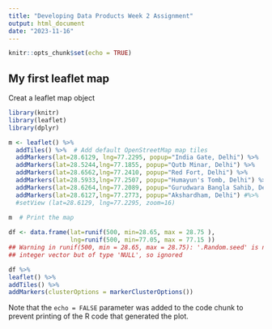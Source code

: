 ```yaml
---
title: "Developing Data Products Week 2 Assignment"
output: html_document
date: "2023-11-16"
---
```


```r
knitr::opts_chunk$set(echo = TRUE)
```

## My first leaflet map
Creat a leaflet map object


```r
library(knitr)
library(leaflet)
library(dplyr)
```


```r
m <- leaflet() %>%
  addTiles() %>%  # Add default OpenStreetMap map tiles
  addMarkers(lat=28.6129, lng=77.2295, popup="India Gate, Delhi") %>%
  addMarkers(lat=28.5244,lng=77.1855, popup="Qutb Minar, Delhi") %>%
  addMarkers(lat=28.6562,lng=77.2410, popup="Red Fort, Delhi") %>%
  addMarkers(lat=28.5933,lng=77.2507, popup="Humayun's Tomb, Delhi") %>%
  addMarkers(lat=28.6264,lng=77.2089, popup="Gurudwara Bangla Sahib, Delhi") %>%
  addMarkers(lat=28.6127,lng=77.2773, popup="Akshardham, Delhi") #%>%
  #setView (lat=28.6129, lng=77.2295, zoom=16) 
  
m  # Print the map

df <- data.frame(lat=runif(500, min=28.65, max = 28.75 ),
                 lng=runif(500, min=77.05, max = 77.15 ))   
## Warning in runif(500, min = 28.65, max = 28.75): '.Random.seed' is not an
## integer vector but of type 'NULL', so ignored

df %>%
leaflet() %>%
addTiles() %>%  
addMarkers(clusterOptions = markerClusterOptions())  

```

Note that the `echo = FALSE` parameter was added to the code chunk to prevent printing of the R code that generated the plot.
